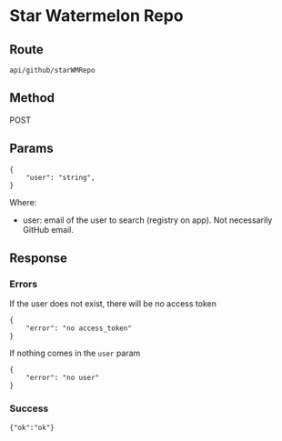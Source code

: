 # Star Watermelon Repo

## Route

```
api/github/starWMRepo
```

## Method

POST

## Params

```
{
    "user": "string",
}
```

Where:

- user: email of the user to search (registry on app). Not necessarily GitHub email.

## Response

### Errors

If the user does not exist, there will be no access token

```
{
    "error": "no access_token"
}
```

If nothing comes in the `user` param

```
{
    "error": "no user"
}
```

### Success

```
{"ok":"ok"}
```
